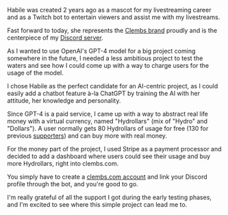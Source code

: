 Habile was created 2 years ago as a mascot for my livestreaming career and as a Twitch bot to entertain viewers and assist me with my livestreams.

Fast forward to today, she represents the [Clembs brand](/blog/clembs) proudly and is the centerpiece of my [Discord server](/discord).

As I wanted to use OpenAI's GPT-4 model for a big project coming somewhere in the future, I needed a less ambitious project to test the waters and see how I could come up with a way to charge users for the usage of the model.

I chose Habile as the perfect candidate for an AI-centric project, as I could easily add a chatbot feature à-la ChatGPT by training the AI with her attitude, her knowledge and personality.

Since GPT-4 is a paid service, I came up with a way to abstract real life money with a virtual currency, named "Hydrollars" (mix of "Hydro" and "Dollars"). A user normally gets 80 Hydrollars of usage for free (130 for previous [supporters](/donate)) and can buy more with real money.

For the money part of the project, I used Stripe as a payment processor and decided to add a dashboard where users could see their usage and buy more Hydrollars, right into clembs.com.

You simply have to create a [clembs.com account](/software/comments) and link your Discord profile through the bot, and you're good to go.

I'm really grateful of all the support I got during the early testing phases, and I'm excited to see where this simple project can lead me to.
